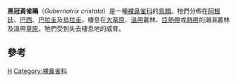 {{Speciesbox
| taxon = Gubernatrix cristata
| image = Gubernatrix cristata - Yellow cardinal (male); Iberá marshes, Corrientes, Argentina.jpg
| status = EN
| status_system=iucn3.1
| status_ref = <ref name=IUCN>{{IUCN|version=2016.3|assessors=BirdLife International|year=2016|title=Gubernatrix cristata|id=22721578|downloaded=2018-08-21}}</ref>
| binomial_authority = [[Louis_Jean_Pierre_Vieillot|Vieillot]], 1817
}}

'''黑冠黃雀鵐'''（''Gubernatrix cristata''）是一種[[裸鼻雀科|裸鼻雀科]]的[[鳥類|鳥類]]。牠們分佈在[[阿根廷|阿根廷]]、[[巴西|巴西]]、[[巴拉圭|巴拉圭]]及[[烏拉圭|烏拉圭]]，棲息在[[大草原|大草原]]、[[溫帶|溫帶]]叢林、[[亞熱帶|亞熱帶]]或[[熱帶|熱帶]]的潮濕叢林及溫帶[[草原|草原]]。牠們受到失去棲息地的威脅。

== 參考 ==
{{reflist}}

{{Taxonbar}}
[[Category:1817年描述的鸟类|H]]
[[Category:裸鼻雀科|Category:裸鼻雀科]]